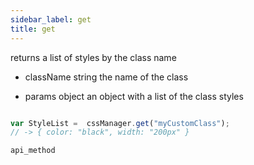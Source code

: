 ```yaml
---
sidebar_label: get
title: get
---
```



          


<Short>
 returns a list of styles by the class name


</Short>



- className      string     the name of the class




- params      object     an object with a list of the class styles

~~~js

var StyleList =  cssManager.get("myCustomClass");
// -> { color: "black", width: "200px" }

~~~
	api_method


<Descr>







</Descr>

